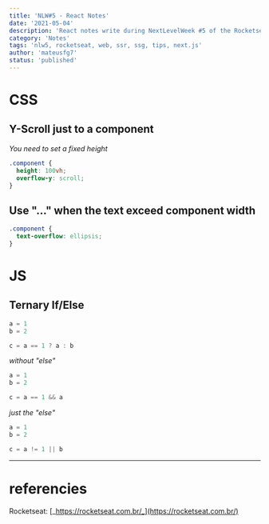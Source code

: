 ```yaml
---
title: 'NLW#5 - React Notes'
date: '2021-05-04'
description: 'React notes write during NextLevelWeek #5 of the Rocketseat'
category: 'Notes'
tags: 'nlw5, rocketseat, web, ssr, ssg, tips, next.js'
author: 'mateusfg7'
status: 'published'
---
```


# CSS

## Y-Scroll just to a component

_You need to set a fixed height_

```css
.component {
  height: 100vh;
  overflow-y: scroll;
}
```

## Use "..." when the text exceed component width

```css
.component {
  text-overflow: ellipsis;
}
```

# JS

## Ternary If/Else

```js
a = 1
b = 2

c = a == 1 ? a : b
```

_without "else"_

```js
a = 1
b = 2

c = a == 1 && a
```

_just the "else"_

```js
a = 1
b = 2

c = a != 1 || b
```

---

# referencies

Rocketseat: [_https://rocketseat.com.br/_](https://rocketseat.com.br/)
